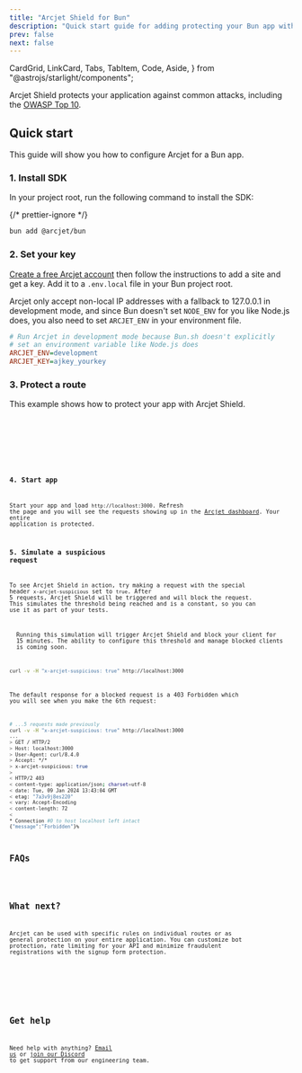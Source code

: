 ```yaml
---
title: "Arcjet Shield for Bun"
description: "Quick start guide for adding protecting your Bun app with Arcjet Shield."
prev: false
next: false
---
```


  CardGrid,
  LinkCard,
  Tabs,
  TabItem,
  Code,
  Aside,
} from "@astrojs/starlight/components";

Arcjet Shield protects your application against common attacks, including the
[OWASP Top 10](https://owasp.org/www-project-top-ten/).

<WhatIsArcjet />

## Quick start

This guide will show you how to configure Arcjet for a Bun app.

### 1. Install SDK

In your project root, run the following command to install the SDK:

{/* prettier-ignore */}
```sh
bun add @arcjet/bun
```

### 2. Set your key

[Create a free Arcjet account](https://app.arcjet.com) then follow the
instructions to add a site and get a key. Add it to a `.env.local` file in your
Bun project root.

Arcjet only accept non-local IP addresses with a fallback to 127.0.0.1 in development mode, and since Bun
doesn't set `NODE_ENV` for you like Node.js does, you also need to set
`ARCJET_ENV` in your environment file.

```ini title=".env.local"
# Run Arcjet in development mode because Bun.sh doesn't explicitly
# set an environment variable like Node.js does
ARCJET_ENV=development
ARCJET_KEY=ajkey_yourkey
```

### 3. Protect a route

This example shows how to protect your app with Arcjet Shield.

<Tabs>
  <TabItem label="TS">
    <Code code={Step3TS} lang="ts" title="/index.ts" />
  </TabItem>
  <TabItem label="JS">
    <Code code={Step3JS} lang="js" title="/src/index.js" />
  </TabItem>
</Tabs>

### 4. Start app

Start your app and load `http://localhost:3000`. Refresh the page and you will
see the requests showing up in the [Arcjet dashboard](https://app.arcjet.com).
Your entire application is protected.

### 5. Simulate a suspicious request

To see Arcjet Shield in action, try making a request with the special header
`x-arcjet-suspicious` set to `true`. After 5 requests, Arcjet Shield will be
triggered and will block the request. This simulates the threshold being
reached and is a constant, so you can use it as part of your tests.

<Aside type="caution" title="This will block your client">
  Running this simulation will trigger Arcjet Shield and block your client for
  15 minutes. The ability to configure this threshold and manage blocked clients
  is coming soon.
</Aside>

```sh
curl -v -H "x-arcjet-suspicious: true" http://localhost:3000
```

The default response for a blocked request is a 403 Forbidden which you will see
when you make the 6th request:

```sh
# ...5 requests made previously
curl -v -H "x-arcjet-suspicious: true" http://localhost:3000
...
> GET / HTTP/2
> Host: localhost:3000
> User-Agent: curl/8.4.0
> Accept: */*
> x-arcjet-suspicious: true
>
< HTTP/2 403
< content-type: application/json; charset=utf-8
< date: Tue, 09 Jan 2024 13:43:04 GMT
< etag: "7a3v9j8es220"
< vary: Accept-Encoding
< content-length: 72
<
* Connection #0 to host localhost left intact
{"message":"Forbidden"}%
```

## FAQs

<FAQs />

## What next?

Arcjet can be used with specific rules on individual routes or as general
protection on your entire application. You can customize bot protection, rate
limiting for your API and minimize fraudulent registrations with the signup form
protection.

<CardGrid>
  <LinkCard
    title="Arcjet Shield reference"
    href="/shield/reference/bun"
    description="Full details about Arcjet shield."
  />
  <LinkCard
    title="SDK reference"
    href="/reference/bun"
    description="Bun SDK reference guide."
  />
  <LinkCard
    title="Testing"
    href="/testing"
    description="Write tests for your rules."
  />
</CardGrid>

## Get help

Need help with anything? [Email us](mailto:support@arcjet.com) or [join our
Discord](https://discord.gg/TPra6jqZDC) to get support from our
engineering team.

<Comments />
